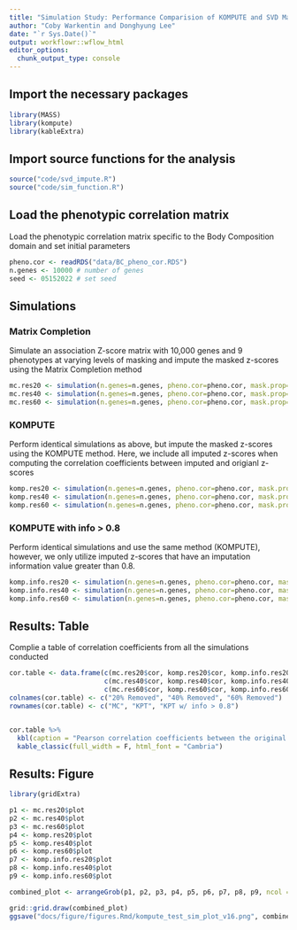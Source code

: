 ```yaml
---
title: "Simulation Study: Performance Comparision of KOMPUTE and SVD Matrix Completion"
author: "Coby Warkentin and Donghyung Lee"
date: "`r Sys.Date()`"
output: workflowr::wflow_html
editor_options:
  chunk_output_type: console
---
```



## Import the necessary packages
```r
library(MASS)
library(kompute)
library(kableExtra)
```

## Import source functions for the analysis
```r
source("code/svd_impute.R")
source("code/sim_function.R")
```

## Load the phenotypic correlation matrix 

Load the phenotypic correlation matrix specific to the Body Composition domain and set initial parameters
```r
pheno.cor <- readRDS("data/BC_pheno_cor.RDS")
n.genes <- 10000 # number of genes
seed <- 05152022 # set seed
```


## Simulations

### Matrix Completion

Simulate an association Z-score matrix with 10,000 genes and 9 phenotypes at varying levels of masking and impute the masked z-scores using the Matrix Completion method
```r
mc.res20 <- simulation(n.genes=n.genes, pheno.cor=pheno.cor, mask.prop=.2, seed=seed)
mc.res40 <- simulation(n.genes=n.genes, pheno.cor=pheno.cor, mask.prop=.4, seed=seed)
mc.res60 <- simulation(n.genes=n.genes, pheno.cor=pheno.cor, mask.prop=.6, seed=seed)
```


### KOMPUTE

Perform identical simulations as above, but impute the masked z-scores using the KOMPUTE method. Here, we include all imputed z-scores when computing the correlation coefficients between imputed and origianl z-scores
```r
komp.res20 <- simulation(n.genes=n.genes, pheno.cor=pheno.cor, mask.prop=.2, method="kompute", seed=seed)
komp.res40 <- simulation(n.genes=n.genes, pheno.cor=pheno.cor, mask.prop=.4, method="kompute", seed=seed)
komp.res60 <- simulation(n.genes=n.genes, pheno.cor=pheno.cor, mask.prop=.6, method="kompute", seed=seed)
```


### KOMPUTE with info > 0.8

Perform identical simulations and use the same method (KOMPUTE), however, we only utilize imputed z-scores that have an imputation information value greater than 0.8.
```r
komp.info.res20 <- simulation(n.genes=n.genes, pheno.cor=pheno.cor, mask.prop=.2, method="kompute", info.cutoff = 0.8, seed=seed)
komp.info.res40 <- simulation(n.genes=n.genes, pheno.cor=pheno.cor, mask.prop=.4, method="kompute", info.cutoff = 0.8, seed=seed)
komp.info.res60 <- simulation(n.genes=n.genes, pheno.cor=pheno.cor, mask.prop=.6, method="kompute", info.cutoff = 0.8, seed=seed)
```


## Results: Table

Complie a table of correlation coefficients from all the simulations conducted
```r
cor.table <- data.frame(c(mc.res20$cor, komp.res20$cor, komp.info.res20$cor),
                        c(mc.res40$cor, komp.res40$cor, komp.info.res40$cor),
                        c(mc.res60$cor, komp.res60$cor, komp.info.res60$cor))
colnames(cor.table) <- c("20% Removed", "40% Removed", "60% Removed")
rownames(cor.table) <- c("MC", "KPT", "KPT w/ info > 0.8")


cor.table %>%
  kbl(caption = "Pearson correlation coefficients between the original and imputed Z-scores") %>%
  kable_classic(full_width = F, html_font = "Cambria")
```


## Results: Figure

```r
library(gridExtra)

p1 <- mc.res20$plot
p2 <- mc.res40$plot
p3 <- mc.res60$plot
p4 <- komp.res20$plot
p5 <- komp.res40$plot
p6 <- komp.res60$plot
p7 <- komp.info.res20$plot
p8 <- komp.info.res40$plot
p9 <- komp.info.res60$plot

combined_plot <- arrangeGrob(p1, p2, p3, p4, p5, p6, p7, p8, p9, ncol = 3)

grid::grid.draw(combined_plot)
ggsave("docs/figure/figures.Rmd/kompute_test_sim_plot_v16.png", combined_plot, height=12, width=13)
```


